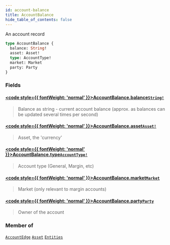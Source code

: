 ```yaml
---
id: account-balance
title: AccountBalance
hide_table_of_contents: false
---
```








An account record

```graphql
type AccountBalance {
  balance: String!
  asset: Asset!
  type: AccountType!
  market: Market
  party: Party
}
```


### Fields

#### [<code style={{ fontWeight: 'normal' }}>AccountBalance.<b>balance</b></code>](#)<Bullet />[`String!`](/mainnet/api/graphql/scalars/string) <Badge class="secondary" text="non-null"/> <Badge class="secondary" text="scalar"/>
> Balance as string - current account balance (approx. as balances can be updated several times per second)
> 

#### [<code style={{ fontWeight: 'normal' }}>AccountBalance.<b>asset</b></code>](#)<Bullet />[`Asset!`](/mainnet/api/graphql/objects/asset) <Badge class="secondary" text="non-null"/> <Badge class="secondary" text="object"/>
> Asset, the 'currency'
> 

#### [<code style={{ fontWeight: 'normal' }}>AccountBalance.<b>type</b></code>](#)<Bullet />[`AccountType!`](/mainnet/api/graphql/enums/account-type) <Badge class="secondary" text="non-null"/> <Badge class="secondary" text="enum"/>
> Account type (General, Margin, etc)
> 

#### [<code style={{ fontWeight: 'normal' }}>AccountBalance.<b>market</b></code>](#)<Bullet />[`Market`](/mainnet/api/graphql/objects/market) <Badge class="secondary" text="object"/>
> Market (only relevant to margin accounts)
> 

#### [<code style={{ fontWeight: 'normal' }}>AccountBalance.<b>party</b></code>](#)<Bullet />[`Party`](/mainnet/api/graphql/objects/party) <Badge class="secondary" text="object"/>
> Owner of the account
> 



### Member of

[`AccountEdge`](/mainnet/api/graphql/objects/account-edge)  <Badge class="secondary" text="object"/><Bullet />[`Asset`](/mainnet/api/graphql/objects/asset)  <Badge class="secondary" text="object"/><Bullet />[`Entities`](/mainnet/api/graphql/objects/entities)  <Badge class="secondary" text="object"/>



